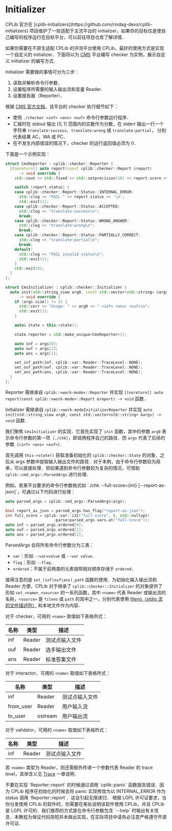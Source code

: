 
# Initializer

<Callout type="info">
  CPLib 官方在 [cplib-initializers](https://github.com/rindag-devs/cplib-initializers) 项目维护了一些适配于主流平台的 initializer，如果你的目标仅是使自己编写的程序运行在目标平台，可以前往项目仓库了解详情．
</Callout>

如果你需要在不原生适配 CPLib 的评测平台使用 CPLib，最好的使用方式是实现一个自定义的 initializer．下面将以为 [CMS](https://cms-dev.github.io/) 平台编写 checker 为实例，展示自定义 initializer 的编写方式．

Initializer 需要做的事情可分为三步：

1. 读取并解析命令行参数．
1. 设置程序所需要的输入输出流和变量 Reader．
1. 设置报告器（Reporter）．

根据 [CMS 官方文档](https://github.com/cms-dev/cms/blob/v1.4/docs/Task%20types.rst#standard-manager-output)，该平台的 checker 执行细节如下：

- 使用 `./checker <inf> <ans> <ouf>` 命令行参数运行程序．
- 汇报时在 stdout 输出 $[0,1]$ 范围内的实数作为分数，在 stderr 输出一行一个字符串 `translate:success`、`translate:wrong` 或 `translate:partial`， 分别代表结果 AC，WA 或 PC．
- 在不发生内部错误的情况下，checker 的运行返回值必须为 0．

下面是一个示例实现：

```cpp
struct CmsReporter : cplib::checker::Reporter {
  [[noreturn]] auto report(const cplib::checker::Report &report)
      -> void override {
    std::cout << std::fixed << std::setprecision(10) << report.score << '\n';

    switch (report.status) {
    case cplib::checker::Report::Status::INTERNAL_ERROR:
      std::clog << "FAIL " << report.status << '\n';
      std::exit(1);
    case cplib::checker::Report::Status::ACCEPTED:
      std::clog << "translate:success\n";
      break;
    case cplib::checker::Report::Status::WRONG_ANSWER:
      std::clog << "translate:wrong\n";
      break;
    case cplib::checker::Report::Status::PARTIALLY_CORRECT:
      std::clog << "translate:partial\n";
      break;
    default:
      std::clog << "FAIL invalid status\n";
      std::exit(1);
    }
    std::exit(0);
  }
};

struct CmsInitializer : cplib::checker::Initializer {
  auto init(std::string_view arg0, const std::vector<std::string> &args)
      -> void override {
    if (args.size() != 3) {
      std::cerr << "Usage: " << arg0 << " <inf> <ans> <ouf>\n";
      std::exit(1);
    }

    auto& state = this->state();

    state.reporter = std::make_unique<CmsReporter>();

    auto inf = args[0];
    auto ouf = args[2];
    auto ans = args[1];

    set_inf_path(inf, cplib::var::Reader::TraceLevel::NONE);
    set_ouf_path(ouf, cplib::var::Reader::TraceLevel::NONE);
    set_ans_path(ans, cplib::var::Reader::TraceLevel::NONE);
  }
};
```

Reporter 需继承自 `cplib::<work-mode>::Reporter` 并实现 `[[noreturn]] auto report(const cplib::<work-mode>::Report &report) -> void` 函数．

Initializer 需继承自 `cplib::<work-modeInitializerReporter` 并实现 `auto init(std::string_view arg0, const std::vector<std::string> &args) -> void` 函数．

我们聚焦 `CmsInitializer` 的实现．它首先实现了 `init` 函数，其中的参数 `arg0` 表示命令行参数的第一项（`./chk`），即调用程序自己的路径．而 `args` 代表了后续的参数（`<inf> <ans> <ouf>`）．

首先调用 `this->state()` 获取准备初始化的 `cplib::checker::State` 的对象．之后从 args 参数中提取输入输出文件的路径．对于本例，由于命令行参数较为简单，可以直接处理．但如果遇到命令行参数较为复杂的情况，可借助 `cplib::cmd_args::ParsedArgs` 进行处理．

<Callout type="info">
  例如，若某平台要求的命令行参数格式如 `./chk <inf> <ouf> <ans> --full-score={int} [--report-as-json]`，可通过以下代码进行处理： 

  ```cpp
  auto parsed_args = cplib::cmd_args::ParsedArgs(args);

  bool report_as_json = parsed_args.has_flag("report-as-json");
  int full_score = cplib::var::i32("full-score", 0, std::nullopt)
                       .parse(parsed_args.vars.at("full-score"));
  auto inf = parsed_args.ordered[0];
  auto ouf = parsed_args.ordered[1];
  auto ans = parsed_args.ordered[2];
  ```

  ParsedArgs 会将所有命令行参数分为三类：

  - `var`：形如 `--var=value` 或 `--var value`．
  - `flag`：形如 `--flag`．
  - `ordered`：不属于前两类的元素按照相对顺序存储于 `ordered`．
</Callout>

值得注意的是 `set_(inf|ouf|ans)_path` 函数的使用．为初始化输入输出流和 Reader 方便，CPLib 对于继承了 `cplib::checker::Initializer` 的对象提供了形如 `set_<name>_<source>` 的一系列函数，其中 `<name>` 代表 Reader 或输出流的名称，`<source>` 是 `fileno` 或 `path` 的其中之一，分别代表使用 [fileno（stdio 流的文件描述符）](https://www.man7.org/linux/man-pages/man3/fileno.3.html) 和本地文件作为内容．

对于 checker，可用的 `<name>` 取值如下表格所式：

| 名称 |  类型  |      描述      |
| ---- | ------ | -------------- |
| inf  | Reader | 测试点输入文件 |
| ouf  | Reader | 选手输出文件   |
| ans  | Reader | 标准答案文件   |

对于 interactor，可用的 `<name>` 取值如下表格所式：

|   名称    |  类型   |      描述      |
| --------- | ------- | -------------- |
| inf       | Reader  | 测试点输入文件 |
| from_user | Reader  | 用户输入流     |
| to_user   | ostream | 用户输出流     |

对于 validator，可用的 `<name>` 取值如下表格所式：

| 名称 |  类型  |      描述      |
| ---- | ------ | -------------- |
| inf  | Reader | 测试点输入文件 |

若 `<name>` 类型为 Reader，则还需额外传递一个参数代表 Reader 的 trace level，具体含义见 [Trace](/user-guide/advanced/trace) 一章说明．

<Callout type="warning">
  不要在实现 `Reporter::report` 的时候通过调用 `cplib::panic` 函数报告错误．因为 CPLib 程序在初始化的时候会将 panic 实现修改为以 INTERNAL_ERROR 作为 status 调用 `Reporter::report`．这会引起无限递归．
</Callout>

<Callout type="warning">
  根据 LGPL 许可证要求，当你分发使用 CPLib 的软件时，你需要在某处说明该软件使用 CPLib，并且 CPLib 是 LGPL 许可的．我们推荐的方式是在命令行参数包含 `--help` 时输出有关信息．本教程为保证代码简短并未做出实现，在实际项目中请务必注意严格遵守开源许可证．
</Callout>
